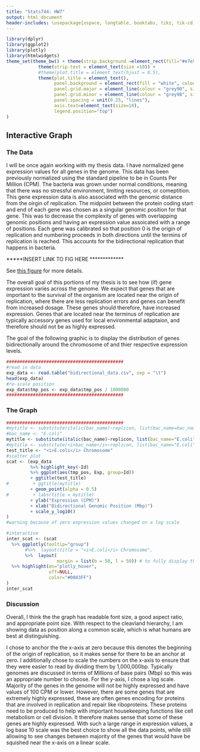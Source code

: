 ```yaml
---
title: "Stats744: HW7"
output: html_document
header-includes: \usepackage{xspace, longtable, booktabs, tikz, tik-cd, graphicx, pgfplots}
---
```


\newcommand{\ecol}{\textit{E.\,coli}\xspace}
```r
library(dplyr)
library(ggplot2)
library(plotly)
library(htmlwidgets)
theme_set(theme_bw() + theme(strip.background =element_rect(fill="#e7e5e2")) +
            theme(strip.text = element_text(size =10)) +
            #theme(plot.title = element_text(hjust = 0.5), 
            theme(plot.title = element_text(), 
                  panel.background = element_rect(fill = "white", colour = NA), 
                  panel.grid.major = element_line(colour = "grey90", size = 0.2), 
                  panel.grid.minor = element_line(colour = "grey98", size = 0.5), 
                  panel.spacing = unit(0.25, "lines"), 
                  axis.text=element_text(size=10),
                  legend.position="top") 
)
```

## Interactive Graph

### The Data

I will be once again working with my thesis data.
I have normalized gene expression values for all genes in the \ecol
genome.
This data has been previously normalized using the standard \texttt{DeSeq2} pipeline to be in Counts Per Million (CPM).
The bacteria was grown under normal conditions, meaning that there was no stressful environment, limiting resources, or comeptition.
This gene expression data is also associated with the genomic distance from the oirgin of replication.
The midpoint between the protein coding start and end of each gene was chosen as a singular genomic position for that gene.
This was to decrease the complexity of genes with overlapping genomic positions and having an expression value assoicated with a range of positions.
Each gene was calibrated so that position 0 is the origin of replication and numbering proceeds in both directions until the termins of replication is reached.
This accounts for the bidirectional replication that happens in bacteria.

*****INSERT LINK TO FIG HERE *************

See [this figure]() for more details.

The overall goal of this portions of my thesis is to see how (if) gene expression varies across the genome.
We expect that genes that are important to the survival of the organism are located near the origin of replication, where there are less replication errors and genes can benefit from increased dosage.
These genes should therefore, have increased expression.
Genes that are located near the terminus of replication are typically accessory genes used for local environmental adaptaion, and therefore should not be as highly expressed.

The goal of the following graphic is to display the distribution of genes bidirectionally around the chromosome of \ecol
and thier respective expression levels.

```r
############################################
#read in data
exp_data <- read.table("bidirectional_data.csv", sep = "\t")
head(exp_data)
#re-scale position
exp_data$tmp_pos <- exp_data$tmp_pos / 1000000
############################################
```

### The Graph

```r
############################################
#mytitle <- substitute(italic(bac_name)~replicon, list(bac_name=bac_name, replicon=replicon))
#bac_name <- "E.coli"
mytitle <- substitute(italic(bac_name)~replicon, list(bac_name="E.coli", replicon="Chromosome"))
#mytitle <- substitute(<i>bac_name</i>~replicon, list(bac_name="E.coli", replicon="Chromosome"))
test_title <- "<i>E.coli</i> Chromosome"
#scatter plot
scat <- (exp_data
         %>% highlight_key(~Id)
         %>% ggplot(aes(tmp_pos, Exp, group=Id)) 
         + ggtitle(test_title)
#         + ggtitle(mytitle)
         + geom_point(alpha = 0.5)
#         + labs(title = mytitle)
         + ylab("Expression (CPM)")
         + xlab("Bidirectional Genomic Position (Mbp)")
         + scale_y_log10()
)
#warning because of zero expression values changed on a log scale

#interactive
inter_scat <- (scat
  %>% ggplotly(tooltip="group")
       #%>%  layout(title = "<i>E.coli</i> Chromosome",
       %>%  layout(
                   margin = list(b = 50, l = 50)) # to fully display the x and y axis labels
  %>% highlight(on="plotly_hover",
                off=NULL,
                color="#0083FF")
)
inter_scat
```


### Discussion

Overall, I think the the graph has readable font size, a good aspect ratio, and appropriate point size.
With respect to the cleavland hierarchy, I am showing data as position along a common scale, which is what humans are best at distinguishing.

I chose to anchor the the x-axis at zero because this denotes the beginning of the origin of replication, so it makes sense for there to be an anchor at zero.
I additionally chose to scale the numbers on the x-axis to ensure that they were easier to read by dividing them by 1,000,000bp.
Typically genomes are discussed in terms of Millions of base pairs (Mbp) so this was an appropriate number to choose.
For the y-axis, I chose a log scale.
Majority of the genes in the genome will not be highly expressed and have values of 100 CPM or lower.
However, there are some genes that are extremely highly expressed, these are often genes encoding for proteins that are involved in replication and repair like riboproteins.
These proteins need to be produced to help with important housekeeping functions like cell metabolism or cell division.
It therefore makes sense that some of these genes are highly expressed.
With such a large range in expression values, a log base 10 scale was the best choice to show all the data points, while still allowing to see changes between majority of the genes that would have be squished near the x-axis on a linear scale.

